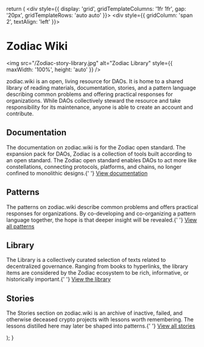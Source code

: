 
  return (
    <div style={{ display: 'grid', gridTemplateColumns: '1fr 1fr', gap: '20px', gridTemplateRows: 'auto auto' }}>
      <div style={{ gridColumn: 'span 2', textAlign: 'left' }}>
        <h1>Zodiac Wiki</h1>
        <p><img src="/Zodiac-story-library.jpg" alt="Zodiac Library" style={{ maxWidth: '100%', height: 'auto' }} /></p>
        <p>zodiac.wiki is an open, living resource for DAOs. It is home to a shared library of reading materials, documentation, stories, and a pattern language describing common problems and offering practical responses for organizations. While DAOs collectively steward the resource and take responsibility for its maintenance, anyone is able to create an account and contribute.</p>
      </div>
      <div>
        <h2>Documentation</h2>
        <p>
          The documentation on zodiac.wiki is for the Zodiac open standard. The expansion pack for DAOs, Zodiac is a collection of tools built according to an open standard. The Zodiac open standard enables DAOs to act more like constellations, connecting protocols, platforms, and chains, no longer confined to monolithic designs.{' '}
          <a href="/documentation">View documentation</a>
        </p>
      </div>
      <div>
        <h2>Patterns</h2>
        <p>
          The patterns on zodiac.wiki describe common problems and offers practical responses for organizations. By co-developing and co-organizing a pattern language together, the hope is that deeper insight will be revealed.{' '}
          <a href="/patterns">View all patterns</a>
        </p>
      </div>
      <div>
        <h2>Library</h2>
        <p>
          The Library is a collectively curated selection of texts related to decentralized governance. Ranging from books to hyperlinks, the library items are considered by the Zodiac ecosystem to be rich, informative, or historically important.{' '}
          <a href="/library">View the library</a>
        </p>
      </div>
      <div>
        <h2>Stories</h2>
        <p>
          The Stories section on zodiac.wiki is an archive of inactive, failed, and otherwise deceased crypto projects with lessons worth remembering. The lessons distilled here may later be shaped into patterns.{' '}
          <a href="/stories">View all stories</a>
        </p>
      </div>
    </div>
  );
}
